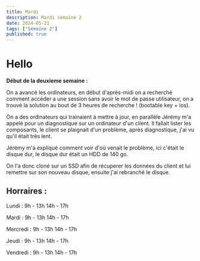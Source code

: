 ```yaml
---
title: Mardi
description: Mardi semaine 2
date: 2024-05-21
tags: ["Semaine 2"]
published: true
---
```



# Hello

__Début de la deuxieme semaine :__


On a avancé les ordinateurs, en début d'après-midi on a recherché comment accéder a une session sans avoir le mot de passe utilisateur, on a trouvé la solution au bout de 3 heures
de recherche ! (bootable key + ios).

On a des ordinateurs qui trainaient à mettre à jour, en parallèle Jérémy m'a appelé pour un diagnostique sur un ordinateur d'un client.
Il fallait lister les composants, le client se plaignait d'un problème, après diagnostique, j'ai vu qu'il était très lent.

Jérémy m'a expliqué comment voir d'où venait le problème, ici c'était le disque dur, le disque dur était un HDD de 140 go. 

On l'a donc cloné sur un SSD afin de récuperer les données du client et lui remettre sur son nouveau disque, ensuite j'ai rebranché le disque.


## Horraires :

Lundi    : 9h - 13h 14h - 17h

Mardi    : 9h - 13h 14h - 17h

Mercredi : 9h - 13h 14h - 17h

Jeudi    : 9h - 13h 14h - 17h

Vendredi : 9h - 13h 14h - 17h
